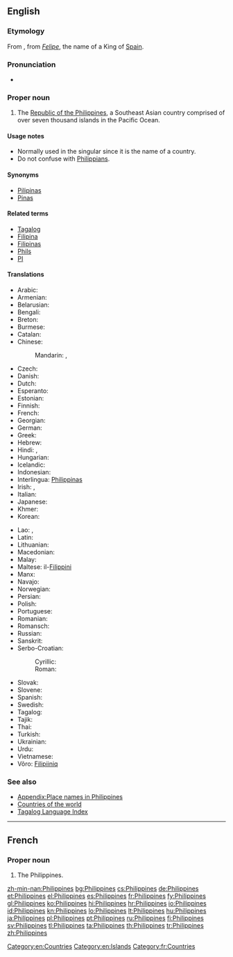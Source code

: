 {{also|philippines}}
==English==

===Etymology===
From {{etyl|es|en}} {{term|Filipinas|lang=es}}, from ''[[Felipe]]'', the name of a King of [[Spain]].

===Pronunciation===
* {{audio|En-us-Philippines.ogg|Audio (US)}}

===Proper noun===
{{wikipedia}}
{{en-proper noun|head=the Philippines}}

# The [[Republic of the Philippines]], a Southeast Asian country comprised of over seven thousand islands in the Pacific Ocean.

====Usage notes====
* Normally used in the singular since it is the name of a country.
* Do not confuse with [[Philippians]].

====Synonyms====
* [[Pilipinas]]
* [[Pinas]]

====Related terms====
* [[Tagalog]]
* [[Filipina]]
* [[Filipinas]]
* [[Phils]]
* [[PI]]

====Translations====
{{trans-top|Republic of the Philippines}}
* Arabic: {{t-|ar|الفلبين|m|tr=al-filibiin}}
* Armenian: {{t-|hy|Ֆիլիպիններ|tr=Filipinner}}
* Belarusian: {{t|be|Філіпіны|f|p|tr=Filipíny|sc=Cyrl}}
* Bengali: {{t-|bn|ফিলিপাইন}}
* Breton: {{t|br|Filipinez|xs=Breton}}
* Burmese: {{t|my|ဖိလစ်ပိုင်နိုင်ငံ|sc=Mymr}}
* Catalan: {{t|ca|Filipines|f|p}}
* Chinese:
*: Mandarin: {{t-|cmn|菲律賓|sc=Hani}},  {{t-|cmn|菲律宾|tr=Fēilùbīn|sc=Hani}}
* Czech: {{t-|cs|Filipíny|f|p}}
* Danish: {{t+|da|Filippinerne}}
* Dutch: {{t+|nl|Filipijnen|p}}
* Esperanto: {{t-|eo|Tagalogj|p|xs=Esperanto}}
* Estonian: {{t+|et|Filipiinid}}
* Finnish: {{t+|fi|Filippiinit|p}}
* French: {{t+|fr|Philippines|f|p}}
* Georgian: {{t|ka|ფილიპინები|tr=p’ilipinebi|sc=Geor}}
* German: {{t+|de|Philippinen|p}}
* Greek: {{t|el|Φιλιππίνες|tr=Philippínes}}
* Hebrew: {{t|he|הפיליפינים|p|tr=ha-filipinim}}
* Hindi: {{t|hi|फ़िलीपीन्स|tr=filīpīns|sc=Deva}}, {{t|hi|फिलीपिंस|tr=philīpins|sc=Deva}}
* Hungarian: {{t+|hu|Fülöp-szigetek|p}}
* Icelandic: {{t+|is|Filippseyjar|f|p}}
* Indonesian: {{t-|id|Filipina|xs=Indonesian}}
* Interlingua: [[Philippinas]]
* Irish: {{t|ga|Oileáin Fhilipíneacha|m|p|alt=Na hOileáin Fhilipíneacha}}, {{t|ga|Poblacht na nOileán Filipíneach|f}}
* Italian: {{t-|it|Filippine|f|p}}
* Japanese: {{t+|ja|フィリピン|tr=Firipin}}
* Khmer: {{t|km|ហ្វីលីពីន|sc=Khmr}}
* Korean: {{t+|ko|필리핀|tr=Pillipin|sc=Hang}}
{{trans-mid}}
* Lao: {{t|lo|ຟິລິບປິນ|tr=filippin|sc=Laoo}}, {{t|lo|ປະເທດຟິລິບປິນ|tr=patheet filippin|sc=Laoo}}
* Latin: {{t+|la|Philippinae|f|p}}
* Lithuanian: {{t+|lt|Filipinai|xs=Lithuanian}}
* Macedonian: {{t-|mk|Филипини|f|p|tr=Filipíni}}
* Malay: {{t-|ms|Filipina|xs=Malay}}
* Maltese: il-[[Filippini]]
* Manx: {{t|gv|Ellanyn Philippeenagh|m|p|alt=Ny hEllanyn Philippeenagh}}
* Navajo: {{tø|nv|Kéyah Dańlíinii}}
* Norwegian: {{t+|no|Filippinene}}
* Persian: {{t|fa|فیلیپین|tr=Filipin}}
* Polish: {{t+|pl|Filipiny|p}}
* Portuguese: {{t+|pt|Filipinas|f|p}}
* Romanian: {{t|ro|Filipine|f|p}}
* Romansch: {{t|rm|Filippinas|f|p}}
* Russian: {{t-|ru|Филиппины|f|p|tr=Filippíny}}
* Sanskrit: {{t|sa|फिलिपीन्स|tr=philipīnsa|sc=Deva}}
* Serbo-Croatian:
*: Cyrillic: {{t|sh|Филипини|m|p|alt=Филипи́ни|sc=Cyrl|xs=Serbo-Croatian}}
*: Roman: {{t|sh|Filipini|m|p|alt=Filipíni|xs=Serbo-Croatian}}
* Slovak: {{t-|sk|Filipíny|f|p}}
* Slovene: {{t+|sl|Filipini|m|p}}
* Spanish: {{t+|es|Filipinas|f|p}}
* Swedish: {{t+|sv|Filippinerna}}
* Tagalog: {{t|tl|Pilipinas}}
* Tajik: {{t|tg|Филиппин|tr=Filippin|sc=Cyrl}}
* Thai: {{t|th|ฟิลิปปินส์|tr=filippins̄̒}}
* Turkish: {{t+|tr|Filipinler|p}}
* Ukrainian: {{t|uk|Філіппіни|f|p|tr=Filippíny|sc=Cyrl}}
* Urdu: {{t|ur|فلپائن|sc=ur-Arab}}
* Vietnamese: {{t|vi|Philippines}}
* Võro: [[Filipiiniq]]
{{trans-bottom}}

===See also===
* [[Appendix:Place names in Philippines]]
* [[Appendix:Countries of the world|Countries of the world]]
* [[Index:Tagalog|Tagalog Language Index]]

[[Category:en:Countries]]
[[Category:en:Islands]]

----

==French==

===Proper noun===
{{fr-proper noun}} {{f|p}}

# The Philippines.

[[Category:fr:Countries]]

[[zh-min-nan:Philippines]]
[[bg:Philippines]]
[[cs:Philippines]]
[[de:Philippines]]
[[et:Philippines]]
[[el:Philippines]]
[[es:Philippines]]
[[fr:Philippines]]
[[fy:Philippines]]
[[gl:Philippines]]
[[ko:Philippines]]
[[hi:Philippines]]
[[hr:Philippines]]
[[io:Philippines]]
[[id:Philippines]]
[[kn:Philippines]]
[[lo:Philippines]]
[[lt:Philippines]]
[[hu:Philippines]]
[[ja:Philippines]]
[[pl:Philippines]]
[[pt:Philippines]]
[[ru:Philippines]]
[[fi:Philippines]]
[[sv:Philippines]]
[[tl:Philippines]]
[[ta:Philippines]]
[[th:Philippines]]
[[tr:Philippines]]
[[zh:Philippines]]
